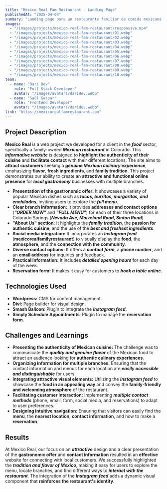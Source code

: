 ```yaml
---
title: "Mexico Real Fam Restaurant - Landing Page"
publishedAt: "2025-04-08"
summary: "Landing page para un restaurante familiar de comida mexicana en Colorado, destacando su autenticidad y facilitando el contacto con sus sucursales."
images:
  - "/images/projects/mexico-real-fam-restaurant/responsive.mp4"
  - "/images/projects/mexico-real-fam-restaurant/01.webp"
  - "/images/projects/mexico-real-fam-restaurant/02.webp"
  - "/images/projects/mexico-real-fam-restaurant/03.webp"
  - "/images/projects/mexico-real-fam-restaurant/04.webp"
  - "/images/projects/mexico-real-fam-restaurant/05.webp"
  - "/images/projects/mexico-real-fam-restaurant/06.webp"
  - "/images/projects/mexico-real-fam-restaurant/07.webp"
  - "/images/projects/mexico-real-fam-restaurant/08.webp"
  - "/images/projects/mexico-real-fam-restaurant/09.webp"
  - "/images/projects/mexico-real-fam-restaurant/10.webp"
team:
  - name: "Dari Dev"
    role: "Full Stack Developer"
    avatar: "/images/avatars/daridev.webp"
  - name: "Saúl Gaspar"
    role: "Frontend Developer"
    avatar: "/images/avatars/daridev.webp"
link: "https://mexicorealfamrestaurant.com"
---
```

## Project Description

**Mexico Real** is a web project we developed for a client in the **_food_** sector, specifically a family-owned **_Mexican restaurant_** in Colorado. This ***informative website*** is designed to **highlight the authenticity of their cuisine** and **facilitate contact** with their different locations. The site aims to **attract customers** seeking a **_genuine Mexican culinary experience_**, emphasizing **flavor**, **fresh ingredients**, and **family tradition**. This project demonstrates our ability to create an **attractive and functional online presence** for **_local gastronomy_** businesses with multiple branches.

* **Presentation of the gastronomic offer:** It showcases a variety of popular Mexican dishes such as ***tacos, burritos, margaritas, and enchiladas***, inviting users to explore the **_full menu_**.
* **Clear branch information:** It provides **addresses and contact options** (***"ORDER NOW"*** and ***"FULL MENU"***) for each of their three locations in Colorado Springs (**_Nevada Ave, Maizeland Road, Sinton Road_**).
* **"About Us" section:** It highlights the **_family tradition_**, the **passion for authentic cuisine**, and the use of the **_best and freshest ingredients_**.
* **Social media integration:** It incorporates an ***Instagram feed*** (**mexicorealfamilyrestaurant**) to visually display the **food**, the **atmosphere**, and the **connection with the community**.
* **Diverse contact options:** It offers a **_contact form_**, a **phone number**, and an **email address** for inquiries and feedback.
* **Practical information:** It includes **_detailed opening hours_** for each day of the week.
* **Reservation form:** It makes it easy for customers to **_book a table online_**.

## Technologies Used

- **Wordpress:** CMS for content management.
- **Divi:** Page builder for visual design.
- **Smash Balloon**: Plugin to integrate the ***Instagram feed***.
- **Simply Schedule Appointments**: Plugin to manage the **reservation form**.

## Challenges and Learnings

* **Presenting the authenticity of Mexican cuisine:** The challenge was to communicate the **_quality and genuine flavor_** of the Mexican food to attract an audience looking for **authentic culinary experiences**.
* **Organizing information for multiple branches:** Ensuring that the contact information and menus for each location are **_easily accessible and distinguishable_** for users.
* **Integrating attractive visual elements:** Utilizing the ***Instagram feed*** to showcase the **food in an appealing way** and convey the **family-friendly and welcoming atmosphere** of the restaurant.
* **Facilitating customer interaction:** Implementing **_multiple contact methods_** (phone, email, form, social media, and reservations) to adapt to user preferences.
* **Designing intuitive navigation:** Ensuring that visitors can easily find the **menu**, the **nearest location**, **contact information**, and how to make a **reservation**.

## Results

At Mexico Real, our focus on an ***attractive*** design and a clear presentation of the **gastronomic offer** and **contact information** resulted in an **effective** website for connecting with local customers. We successfully highlighted the **_tradition and flavor of Mexico_**, making it easy for users to explore the menu, locate branches, and find different ways to **_interact with the restaurant_**. The integration of the ***Instagram feed*** adds a dynamic visual component that **reinforces the restaurant's identity**.